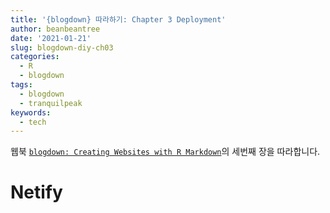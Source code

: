 ```yaml
---
title: '{blogdown} 따라하기: Chapter 3 Deployment'
author: beanbeantree
date: '2021-01-21'
slug: blogdown-diy-ch03
categories:
  - R
  - blogdown
tags:
  - blogdown
  - tranquilpeak
keywords:
  - tech
---
```


웹북 [`blogdown: Creating Websites with R Markdown`](https://bookdown.org/yihui/blogdown/)의 세번째 장을 따라합니다.  

<!--more-->

# Netify

